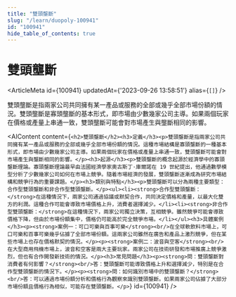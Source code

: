 ```yaml
---
title: "雙頭壟斷"
slug: "/learn/duopoly-100941"
id: "100941"
hide_table_of_contents: true
---
```



# 雙頭壟斷

<ArticleMeta id={100941} updatedAt={'2023-09-26 13:58:51'} alias={`[]`} />
<div className='border-solid border-b border-t-0 my-4 border-[var(--ifm-color-gray-300)]' />

雙頭壟斷是指兩家公司共同擁有某一產品或服務的全部或幾乎全部市場份額的情況。雙頭壟斷是寡頭壟斷的基本形式，即市場由少數幾家公司主導。如果兩個玩家在價格或產量上串通一致，雙頭壟斷可能會對市場產生與壟斷相同的影響。

<AIContent content={`<h2>雙頭壟斷</h2><h3>定義</h3><p>雙頭壟斷是指兩家公司共同擁有某一產品或服務的全部或幾乎全部市場份額的情況。這種市場結構是寡頭壟斷的一種基本形式，即市場由少數幾家公司主導。如果兩個玩家在價格或產量上串通一致，雙頭壟斷可能會對市場產生與壟斷相同的影響。</p><h3>起源</h3><p>雙頭壟斷的概念起源於經濟學中的寡頭壟斷理論。寡頭壟斷理論最早由法國經濟學家奧古斯丁·庫爾諾在 19 世紀提出，他通過數學模型分析了少數幾家公司如何在市場上競爭。隨着市場經濟的發展，雙頭壟斷逐漸成為研究市場結構和競爭行為的重要課題。</p><h3>類別與特點</h3><p>雙頭壟斷可以分為兩種主要類型：合作型雙頭壟斷和非合作型雙頭壟斷。</p><ul><li><strong>合作型雙頭壟斷：</strong>在這種情況下，兩家公司通過協議或默契合作，共同決定價格和產量，以最大化雙方的利潤。這種合作可能會導致市場價格上升，消費者選擇減少。</li><li><strong>非合作型雙頭壟斷：</strong>在這種情況下，兩家公司獨立決策，互相競爭。雖然競爭可能會導致價格下降，但由於市場份額集中，價格仍可能高於完全競爭市場。</li></ul><h3>具體案例</h3><p><strong>案例一：可口可樂與百事可樂</strong><br/>在全球軟飲料市場上，可口可樂和百事可樂幾乎佔據了全部市場份額。這兩家公司雖然在廣告和產品上激烈競爭，但在某些市場上也存在價格默契的情況。</p><p><strong>案例二：波音與空客</strong><br/>在大型商用飛機市場上，波音和空客是兩大主要玩家。兩家公司在技術研發和市場推廣上競爭激烈，但也有合作開發新技術的情況。</p><h3>常見問題</h3><p><strong>問：雙頭壟斷對消費者有何影響？</strong><br/>答：雙頭壟斷可能導致價格上升和選擇減少，特別是在合作型雙頭壟斷的情況下。</p><p><strong>問：如何識別市場中的雙頭壟斷？</strong><br/>答：可以通過市場份額分析和價格行為觀察來識別雙頭壟斷。如果兩家公司佔據了大部分市場份額且價格行為相似，可能存在雙頭壟斷。</p>`} id={100941} />
